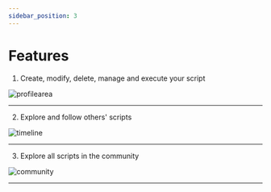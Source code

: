 ```yaml
---
sidebar_position: 3
---
```



# Features

1. Create, modify, delete, manage and execute your script

![profilearea](/img/profilearea.png)

---

2. Explore and follow others' scripts

![timeline](/img/timeline2.png)

---

3. Explore all scripts in the community

![community](/img/community.png)

---

